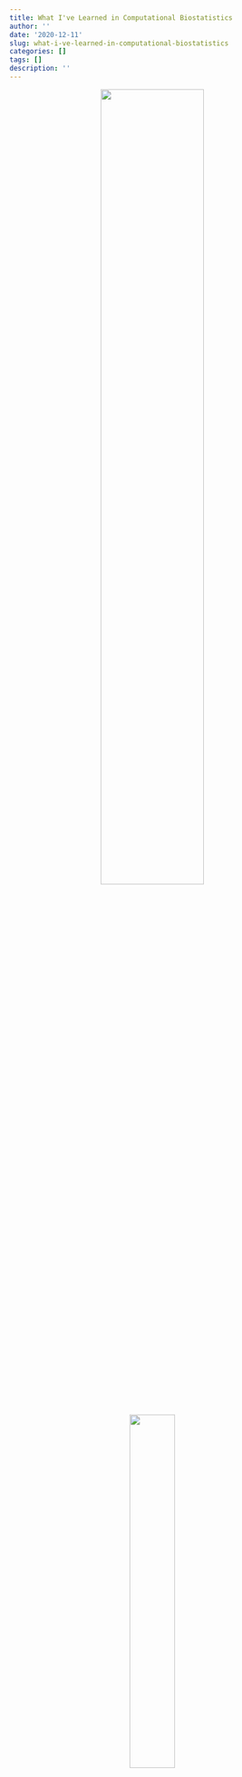 ```yaml
---
title: What I've Learned in Computational Biostatistics
author: ''
date: '2020-12-11'
slug: what-i-ve-learned-in-computational-biostatistics
categories: []
tags: []
description: ''
---
```


<center>
![](/post/2020-12-04-what-i-ve-learned-in-computational-biostatistics_files/python.png){width=60%}
![](/post/2020-12-04-what-i-ve-learned-in-computational-biostatistics_files/Rlogo.svg){width=40%}
<center>

#Hey There!
I've learned so much in my SDS348 course this year and wanted to share some of the things we worked on.

##R and Python Can Talk to Each Other...
You can use reticulate to use Python within an R session and to share information across code chunks. Don't believe me? Check this out!


This is an R code chunk. We're using an R code chunk, in an R session... nothing special to see here yet.
```R
library(reticulate)

FromR <- "I came from R!"
```

Now, here's a Python chunk in an R session. The magic is about to begin!
```python
print(r.FromR)

FromPython = "I came from Python!"
```
As you can see, we've grabbed "FromR" from our R code chunk using a Python code chunk. 

But wait, there's more! We can also grab "FromPython" from our Python code chunk using our R code chunk:
```R
py$FromPython 
```
This is how R and Python talk to each other and how you can use Python interactively within an R session.


##How About an Example?
Christmas is coming, and it's time to start your gift shopping. You want to go big this year and surprise your best friend with some *(drum roll please)* diamond jewelry! You're not quite sure what type of diamond to get them, so you want to look into price ranges for different types. This is a huge expense, and you want to save as much money as you can while still earning the title of 'Best Gift Giver and Best Friend'.

Let's take a look at some information about diamonds:
```python
import seaborn as sns

sparkle=sns.load_dataset('diamonds')

sparkle.head()
```

You want to visualize the price of the diamonds depending on their carat and depth to help you decide.
```r
library(ggplot2)

sparkle<-py$sparkle
qplot(sparkle$price, sparkle$carat) 

qplot(sparkle$price, sparkle$depth)
```
After looking through the data, you see that every price range of diamonds have a similar range of depths. You see that with an increase in price comes an increase in the carats, so you decide to go with something in the middle: a diamond with two carats. Your search is done, and you can now claim the title of 'Best Gift Giver and Best Friend'. You're welcome!
